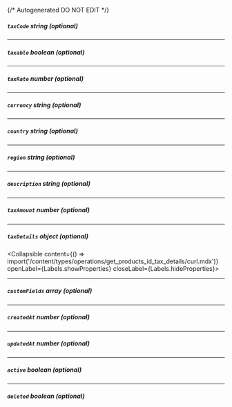 {/* Autogenerated DO NOT EDIT  */}

##### `taxCode` _string (optional)_

---
##### `taxable` _boolean (optional)_

---
##### `taxRate` _number (optional)_

---
##### `currency` _string (optional)_

---
##### `country` _string (optional)_

---
##### `region` _string (optional)_

---
##### `description` _string (optional)_

---
##### `taxAmount` _number (optional)_

---
##### `taxDetails` _object (optional)_
<Collapsible content={() => import('/content/types/operations/get_products_id_tax_details/curl.mdx')} openLabel={Labels.showProperties} closeLabel={Labels.hideProperties}>
</Collapsible>

---
##### `customFields` _array (optional)_

---
##### `createdAt` _number (optional)_

---
##### `updatedAt` _number (optional)_

---
##### `active` _boolean (optional)_

---
##### `deleted` _boolean (optional)_


